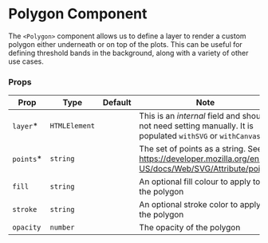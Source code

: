 
# Polygon Component

The `<Polygon>` component allows us to define a layer to render a custom polygon either underneath or on top of the plots. This can be useful for defining threshold bands in the background, along with a variety of other use cases.

<Canvas>
    <Story id="components-polygon--default" />
</Canvas>

### Props

| Prop       | Type          | Default | Note                                                                                                         |
| ---------- | ------------- | ------- | ------------------------------------------------------------------------------------------------------------ |
| `layer`\*  | `HTMLElement` |         | This is an _internal_ field and should not need setting manually. It is populated `withSVG` or `withCanvas`. |
| `points`\* | `string`      |         | The set of points as a string. See https://developer.mozilla.org/en-US/docs/Web/SVG/Attribute/points         |
| `fill`     | `string`      |         | An optional fill colour to apply to the polygon                                                              |
| `stroke`   | `string`      |         | An optional stroke color to apply to the polygon                                                             |
| `opacity`  | `number`      |         | The opacity of the polygon                                                                                   |

<br />
